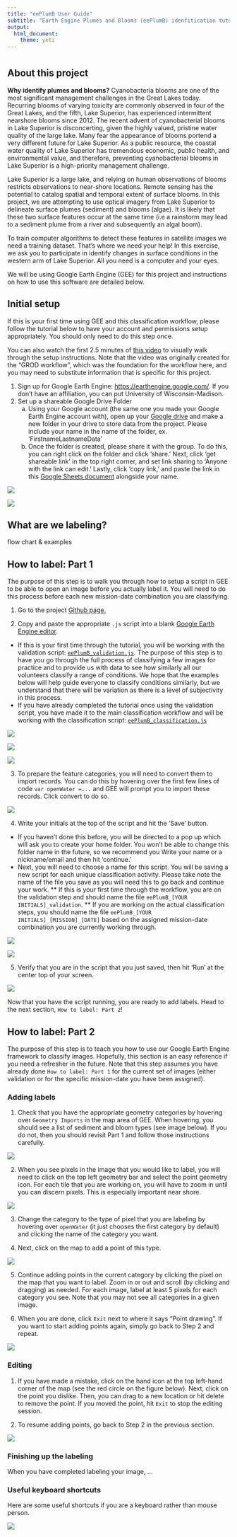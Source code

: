 ```yaml
---
title: "eePlumB User Guide"
subtitle: "Earth Engine Plumes and Blooms (eePlumB) idenfitication tutorial"
output: 
  html_document:
    theme: yeti
---
```


# {.tabset .tabset-fade .tabset-pills}

## About this project

**Why identify plumes and blooms?** Cyanobacteria blooms are one of the most significant management challenges in the Great Lakes today. Recurring blooms of varying toxicity are commonly observed in four of the Great Lakes, and the fifth, Lake Superior, has experienced intermittent nearshore blooms since 2012. The recent advent of cyanobacterial blooms in Lake Superior is disconcerting, given the highly valued, pristine water quality of the large lake. Many fear the appearance of blooms portend a very different future for Lake Superior. As a public resource, the coastal water quality of Lake Superior has tremendous economic, public health, and environmental value, and therefore, preventing cyanobacterial blooms in Lake Superior is a high-priority management challenge.

Lake Superior is a large lake, and relying on human observations of blooms restricts observations to near-shore locations. Remote sensing has the potential to catalog spatial and temporal extent of surface blooms. In this project, we are attempting to use optical imagery from Lake Superior to delineate surface plumes (sediment) and blooms (algae). It is likely that these two surface features occur at the same time (i.e a rainstorm may lead to a sediment plume from a river and subsequently an algal boom). 

To train computer algorithms to detect these features in satellite images we need a training dataset. That's where we need your help! In this exercise, we ask you to participate in identify changes in surface conditions in the western arm of Lake Superior. All you need is a computer and your eyes.

We will be using Google Earth Engine (GEE) for this project and instructions on how to use this software are detailed below. 

## Initial setup

If this is your first time using GEE and this classification workflow, please follow the tutorial below to have your account and permissions setup appropriately. You should only need to do this step once.

You can also watch the first 2.5 minutes of [this video](https://youtu.be/QXJf9IAF1z4) to visually walk through the setup instructions. Note that the video was originally created for the "GROD workflow", which was the foundation for the workflow here, and you may need to substitute information that is specific for this project.

1. Sign up for Google Earth Engine: <https://earthengine.google.com/>. If you don't have an affiliation, you can put University of Wisconsin-Madison.
2. Set up a shareable Google Drive Folder
    a. Using your Google account (the same one you made your Google Earth Engine account with), open up your [Google drive](https://drive.google.com/drive/my-drive) and make a new folder in your drive to store data from the project. Please include your name in the name of the folder, ex. 'FirstnameLastnameData'
    b. Once the folder is created, please share it with the group. To do this, you can right click on the folder and click 'share.' Next, click 'get shareable link' in the top right corner, and set link sharing to 'Anyone with the link can edit.' Lastly, click 'copy link,' and paste the link in this [Google Sheets document](https://docs.google.com/spreadsheets/d/1J_jvedUA3fDjD4EAYYUe-bmEszaDJWjTzlbqJJN6MXE/edit#gid=0) alongside your name.

![](www/images/newfolder.png)

![](www/images/sharefolder.png)

## What are we labeling?

flow chart & examples

## How to label: Part 1

The purpose of this step is to walk you through how to setup a script in GEE to be able to open an image before you actually label it. You will need to do this process before each new mission-date combination you are classifying.

1. Go to the project [Github page.](https://github.com/rossyndicate/Superior-Plume-Bloom/tree/main/eePlumB/1_user_interface_script) 

2. Copy and paste the appropriate `.js` script into a blank [Google Earth Engine editor](https://code.earthengine.google.com/). 

* If this is your first time through the tutorial, you will be working with the validation script: [`eePlumB_validation.js`](https://github.com/rossyndicate/Superior-Plume-Bloom/blob/5e9d0cd1ad435aa3bdb2f0d2b41c026c0f57c8ab/eePlumB/1_user_interface_script/eePlumB_validation). The purpose of this step is to have you go through the full process of classifying a few images for practice and to provide us with data to see how similarly all our volunteers classify a range of conditions. We hope that the examples below will help guide everyone to classify conditions similarly, but we understand that there will be variation as there is a level of subjectivity in this process. 
* If you have already completed the tutorial once using the validation script, you have made it to the main classification workflow and will be working with the classification script: [`eePlumB_classification.js`](LINK ME)

![](www/images/copy.png)

![](www/images/newscript.png)

![](www/images/paste.png)

3. To prepare the feature categories, you will need to convert them to import records. You can do this by hovering over the first few lines of code `var openWater =...` and GEE will prompt you to import these records. Click convert to do so.

![](www/images/import.png)

4. Write your initials at the top of the script and hit the ‘Save’ button. 

* If you haven't done this before, you will be directed to a pop up which will ask you to create your home folder. You won't be able to change this folder name in the future, so we recommend you Write your name or a nickname/email and then hit 'continue.' 
* Next, you will need to choose a name for this script. You will be saving a new script for each unique classification activity. Please take note the name of the file you save as you will need this to go back and continue your work.
** If this is your first time through the workflow, you are on the validation step and should name the file `eePlumB_[YOUR INITIALS]_validation`.
** If you are working on the actual classification steps, you should name the file `eePlumB_[YOUR INITIALS]_[MISSION]_[DATE]` based on the assigned mission-date combination you are currently working through.

![](www/images/savescript.png)

![](www/images/CreateHomeFolder.jpg)

5. Verify that you are in the script that you just saved, then hit ‘Run’ at the center top of your screen.

![](www/images/run.png)

Now that you have the script running, you are ready to add labels. Head to the next section, `How to label: Part 2`!

## How to label: Part 2

The purpose of this step is to teach you how to use our Google Earth Engine framework to classify images. Hopefully, this section is an easy reference if you need a refresher in the future. Note that this step assumes you have already done `How to label: Part 1` for the current set of images (either validation or for the specific mission-date you have been assigned).

### Adding labels

1. Check that you have the appropriate geometry categories by hovering over `Geometry Imports` in the map area of GEE. When hovering, you should see a list of sediment and bloom types (see image below). If you do not, then you should revisit Part 1 and follow those instructions carefully.

![](www/images/categories.png)

2. When you see pixels in the image that you would like to label, you will need to click on the top left geometry bar and select the point geometry icon. For each tile that you are working on, you will have to zoom in until you can discern pixels. This is especially important near shore.

![](www/images/addmarker.png)

3. Change the category to the type of pixel that you are labeling by hovering over `openWater` (it just chooses the first category by default) and clicking the name of the category you want.

4. Next, click on the map to add a point of this type. 

![](www/images/addpoint.png)

5. Continue adding points in the current category by clicking the pixel on the map that you want to label. Zoom in or out and scroll (by clicking and dragging) as needed. For each image, label at least 5 pixels for each category you see. Note that you may not see all categories in a given image.

6. When you are done, click `Exit` next to where it says "Point drawing". If you want to start adding points again, simply go back to Step 2 and repeat.

![](www/images/endpoint.png)

### Editing

1. If you have made a mistake, click on the hand icon at the top left-hand corner of the map (see the red circle on the figure below). Next, click on the point you dislike. Then, you can drag to a new location or hit delete to remove the point. If you moved the point, hit `Exit` to stop the editing session. 

2. To resume adding points, go back to Step 2 in the previous section.

![](www/images/editing.png)

### Finishing up the labeling

When you have completed labeling your image, ... 

### Useful keyboard shortcuts

Here are some useful shortcuts if you are a keyboard rather than mouse person.

![](www/images/keyboard.png)
